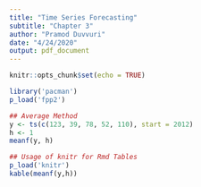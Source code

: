 ```yaml
---
title: "Time Series Forecasting"
subtitle: "Chapter 3"
author: "Pramod Duvvuri"
date: "4/24/2020"
output: pdf_document
---
```


```r
knitr::opts_chunk$set(echo = TRUE)
```

```r
library('pacman')
p_load('fpp2')
```

```r
## Average Method
y <- ts(c(123, 39, 78, 52, 110), start = 2012)
h <- 1
meanf(y, h)
```

```r
## Usage of knitr for Rmd Tables
p_load('knitr')
kable(meanf(y,h))
```

